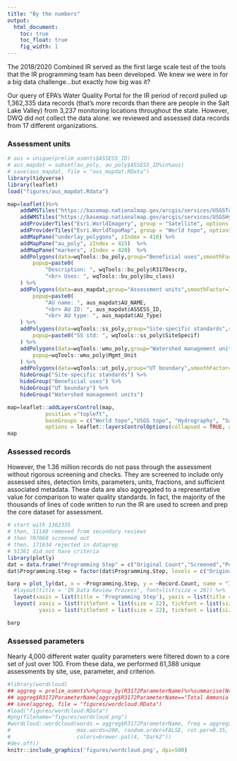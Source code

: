 ```yaml
---
title: "By the numbers"
output:
  html_document:
    toc: true  
    toc_float: true
    fig_width: 1
---
```


The 2018/2020 Combined IR served as the first large scale test of the tools that the IR programming team has been developed. We knew we were in for a big data challenge...but exactly how big was it?

Our query of EPA's Water Quality Portal for the IR period of record pulled up 1,362,335 data records (that's more records than there are people in the Salt Lake Valley) from 3,237 monitoring locations throughout the state. 
However, DWQ did not collect the data alone: we reviewed and assessed data records from 17 different organizations.  

### Assessment units
```r
# aus = unique(prelim_asmnts$ASSESS_ID)
# aus_mapdat = subset(au_poly, au_poly$ASSESS_ID%in%aus)
# save(aus_mapdat, file = "aus_mapdat.RData")
library(tidyverse)
library(leaflet)
load("figures/aus_mapdat.Rdata")

map=leaflet()%>%
	addWMSTiles("https://basemap.nationalmap.gov/arcgis/services/USGSTopo/MapServer/WmsServer", group = "USGS topo", options = providerTileOptions(updateWhenZooming = FALSE,updateWhenIdle = TRUE), layers = "0") %>%
	addWMSTiles("https://basemap.nationalmap.gov/arcgis/services/USGSHydroCached/MapServer/WmsServer", group = "Hydrography", options = providerTileOptions(updateWhenZooming = FALSE,updateWhenIdle = TRUE), layers = "0") %>%
	addProviderTiles("Esri.WorldImagery", group = "Satellite", options = providerTileOptions(updateWhenZooming = FALSE,updateWhenIdle = TRUE)) %>%
	addProviderTiles("Esri.WorldTopoMap", group = "World topo", options = providerTileOptions(updateWhenZooming = FALSE,updateWhenIdle = TRUE)) %>%
	addMapPane("underlay_polygons", zIndex = 410) %>%
	addMapPane("au_poly", zIndex = 415)  %>%
	addMapPane("markers", zIndex = 420)  %>%
	addPolygons(data=wqTools::bu_poly,group="Beneficial uses",smoothFactor=2,fillOpacity = 0.1,weight=3,color="green", options = pathOptions(pane = "underlay_polygons"),
		popup=paste0(
			"Description: ", wqTools::bu_poly$R317Descrp,
			"<br> Uses: ", wqTools::bu_poly$bu_class)
	) %>% 
	addPolygons(data=aus_mapdat,group="Assessment units",smoothFactor=1,fillOpacity = 0.4,weight=2,color="purple", options = pathOptions(pane = "au_poly"),
		popup=paste0(
			"AU name: ", aus_mapdat$AU_NAME,
			"<br> AU ID: ", aus_mapdat$ASSESS_ID,
			"<br> AU type: ", aus_mapdat$AU_Type)
	) %>% 
	addPolygons(data=wqTools::ss_poly,group="Site-specific standards",smoothFactor=2,fillOpacity = 0.1,weight=3,color="blue", options = pathOptions(pane = "underlay_polygons"),
		popup=paste0("SS std: ", wqTools::ss_poly$SiteSpecif)
	) %>%
	addPolygons(data=wqTools::wmu_poly,group="Watershed management units",smoothFactor=2,fillOpacity = 0.1,weight=3,color="red", options = pathOptions(pane = "underlay_polygons"),
		popup=wqTools::wmu_poly$Mgmt_Unit
	) %>%
	addPolygons(data=wqTools::ut_poly,group="UT boundary",smoothFactor=2,fillOpacity = 0.1,weight=3,color="orange", options = pathOptions(pane = "underlay_polygons")) %>%
	hideGroup("Site-specific standards") %>%
	hideGroup("Beneficial uses") %>%
	hideGroup("UT boundary") %>%
	hideGroup("Watershed management units")

map=leaflet::addLayersControl(map,
			position ="topleft",
			baseGroups = c("World topo","USGS topo", "Hydrography", "Satellite"),overlayGroups = c("Assessment units","Beneficial uses", "Site-specific standards", "Watershed management units", "UT boundary"),
			options = leaflet::layersControlOptions(collapsed = TRUE, autoZIndex=FALSE))
map
```

### Assessed records
However, the 1.36 million records do not pass through the assessment without rigorous screening and checks. They are screened to include only assessed sites, detection limits, parameters, units, fractions, and sufficient associated metadata. 
These data are also aggregated to a representative value for comparison to water quality standards. In fact, the majority of the thousands of lines of code written to run the IR are used to screen and prep the core dataset for assessment. 

```r
# start with 1362335
# then, 11148 removed from secondary reviews
# then 707060 screened out
# then, 171634 rejected in dataprep
# 51361 did not have criteria
library(plotly)
dat = data.frame("Programming Step" = c("Original Count","Screened","Post-Data Prep","Post-Secondary Review", "Core Dataset"),"Record Count" = c(1362335, 603914, 432280, 396999, 348003))
dat$Programming.Step = factor(dat$Programming.Step, levels = c("Original Count","Screened","Post-Data Prep","Post-Secondary Review", "Core Dataset"))

barp = plot_ly(dat, x = ~Programming.Step, y = ~Record.Count, name = "IR Data Review Process", type = "bar")%>%
  #layout(title = 'IR Data Review Process', font=list(size = 20)) %>%
  layout(xaxis = list(title = 'Programming Step'), yaxis = list(title = 'Record Count')) %>%
  layout( xaxis = list(titlefont = list(size = 22), tickfont = list(size = 22)),
          yaxis = list(titlefont = list(size = 22), tickfont = list(size = 22)) )

barp
```

### Assessed parameters

Nearly 4,000 different water quality parameters were filtered down to a core set of just over 100. From these data, we performed 61,388 unique assessments by site, use, parameter, and criterion.  

```r
#library(wordcloud)
## aggreg = prelim_asmnts%>%group_by(R3172ParameterName)%>%summarise(Ncount = length(IR_Cat))
## aggreg$R3172ParameterName[aggreg$R3172ParameterName=="Total Ammonia as N"] = "Ammonia"
## save(aggreg, file = "figures/wordcloud.RData")
#load("figures/wordcloud.RData")
#png(filename="figures/wordcloud.png")
#wordcloud::wordcloud(words = aggreg$R3172ParameterName, freq = aggreg$Ncount, min.freq = 1,
#                     max.words=200, random.order=FALSE, rot.per=0.35, 
#                     colors=brewer.pal(4, "Dark2"))
#dev.off()
knitr::include_graphics('figures/wordcloud.png', dpi=500)
```


